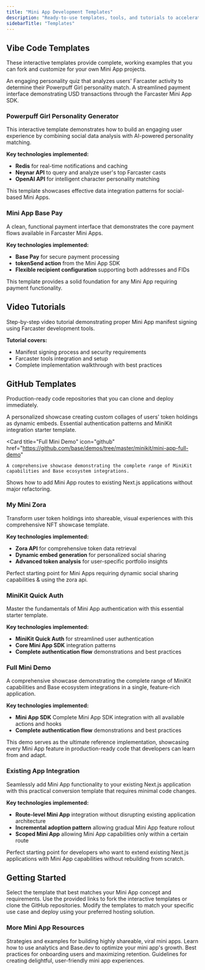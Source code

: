 ```yaml
---
title: "Mini App Development Templates"
description: "Ready-to-use templates, tools, and tutorials to accelerate your Mini App development on Base"
sidebarTitle: "Templates"
---
```


## Vibe Code Templates

These interactive templates provide complete, working examples that you can fork and customize for your own Mini App projects.

<CardGroup cols={2}>
<Card title="Powerpuff Girl Personality Generator" icon="sparkles" href="https://v0.app/chat/mini-open-ai-og-nb3Y1N9BFAj">
  An engaging personality quiz that analyzes users' Farcaster activity to determine their Powerpuff Girl personality match.
</Card>

<Card title="Mini App Base Pay" icon="credit-card" href="https://v0.app/chat/mini-app-base-pay-u0ZNsSt5Yjb">
  A streamlined payment interface demonstrating USD transactions through the Farcaster Mini App SDK.
</Card>
</CardGroup>

### Powerpuff Girl Personality Generator

This interactive template demonstrates how to build an engaging user experience by combining social data analysis with AI-powered personality matching.

**Key technologies implemented:**
- **Redis** for real-time notifications and caching
- **Neynar API** to query and analyze user's top Farcaster casts
- **OpenAI API** for intelligent character personality matching

<Tip>
This template showcases effective data integration patterns for social-based Mini Apps.
</Tip>

### Mini App Base Pay

A clean, functional payment interface that demonstrates the core payment flows available in Farcaster Mini Apps.

**Key technologies implemented:**
- **Base Pay** for secure payment processing
- **tokenSend action** from the Mini App SDK
- **Flexible recipient configuration** supporting both addresses and FIDs

<Note>
This template provides a solid foundation for any Mini App requiring payment functionality.
</Note>

## Video Tutorials

<Card title="Learn Manifest Signing with Farcaster Tools" icon="play" href="https://youtu.be/GlIxpp9323w?feature=shared">
  Step-by-step video tutorial demonstrating proper Mini App manifest signing using Farcaster development tools.
</Card>

**Tutorial covers:**
- Manifest signing process and security requirements
- Farcaster tools integration and setup
- Complete implementation walkthrough with best practices

## GitHub Templates

Production-ready code repositories that you can clone and deploy immediately.

<CardGroup cols={2}>
<Card title="My Mini Zora" icon="github" href="https://github.com/base/demos/tree/master/minikit/my-mini-zora">
  A personalized showcase creating custom collages of users' token holdings as dynamic embeds.
</Card>

<Card title="MiniKit Quick Auth" icon="key" href="https://github.com/coinbase/onchainkit/tree/main/examples/minikit-example">
  Essential authentication patterns and MiniKit integration starter template.
</Card>

 <Card 
    title="Full Mini Demo" 
    icon="github" 
    href="https://github.com/base/demos/tree/master/minikit/mini-app-full-demo"
  >
    A comprehensive showcase demonstrating the complete range of MiniKit capabilities and Base ecosystem integrations.
  </Card>
  <Card 
  title="Existing App Integration" 
  icon="github" 
  href="https://github.com/base/demos/tree/master/minikit/mini-app-route"
>
  Shows how to add Mini App routes to existing Next.js applications without major refactoring.
</Card>
</CardGroup>


### My Mini Zora

Transform user token holdings into shareable, visual experiences with this comprehensive NFT showcase template.

**Key technologies implemented:**
- **Zora API** for comprehensive token data retrieval
- **Dynamic embed generation** for personalized social sharing
- **Advanced token analysis** for user-specific portfolio insights

<Check>
Perfect starting point for Mini Apps requiring  dynamic social sharing capabilities & using the zora api.
</Check>

### MiniKit Quick Auth

Master the fundamentals of Mini App authentication with this essential starter template.

**Key technologies implemented:**
- **MiniKit Quick Auth** for streamlined user authentication
- **Core Mini App SDK** integration patterns
- **Complete authentication flow** demonstrations and best practices

### Full Mini Demo
A comprehensive showcase demonstrating the complete range of MiniKit capabilities and Base ecosystem integrations in a single, feature-rich application.


**Key technologies implemented:**
- **Mini App SDK** Complete Mini App SDK integration with all available actions and hooks
- **Complete authentication flow** demonstrations and best practices

<Note>
This demo serves as the ultimate reference implementation, showcasing every Mini App feature in production-ready code that developers can learn from and adapt.
</Note>

### Existing App Integration
Seamlessly add Mini App functionality to your existing Next.js application with this practical conversion template that requires minimal code changes.

**Key technologies implemented:**
- **Route-level Mini App** integration without disrupting existing application architecture
- **Incremental adoption pattern** allowing gradual Mini App feature rollout
- **Scoped Mini App** allowing Mini App capabilities only within a certain route

<Check>
Perfect starting point for developers who want to extend existing Next.js applications with Mini App capabilities without rebuilding from scratch.
</Check>

## Getting Started

<Steps>
<Step title="Choose your template">
  Select the template that best matches your Mini App concept and requirements.
</Step>

<Step title="Fork or clone">
  Use the provided links to fork the interactive templates or clone the GitHub repositories.
</Step>

<Step title="Customize and deploy">
  Modify the templates to match your specific use case and deploy using your preferred hosting solution.
</Step>
</Steps>

### More Mini App Resources

<CardGroup cols={2}>
  <Card
    title="Viral Mini Apps"
    icon="sparkles"
    href="/mini-apps/growth/build-viral-mini-apps"
  >
    Strategies and examples for building highly shareable, viral mini apps.
  </Card>
  <Card
    title="Data Driven Growth"
    icon="chart-bar"
    href="/mini-apps/growth/data-driven-growth"
  >
    Learn how to use analytics and Base.dev to optimize your mini app's growth.
  </Card>
  <Card
    title="Optimize Onboarding"
    icon="user-plus"
    href="/mini-apps/growth/optimize-onboarding"
  >
    Best practices for onboarding users and maximizing retention.
  </Card>
  <Card
    title="Design & UX Best Practices"
    icon="paint-brush"
    href="/mini-apps/design-ux/best-practices"
  >
    Guidelines for creating delightful, user-friendly mini app experiences.
  </Card>
</CardGroup>


